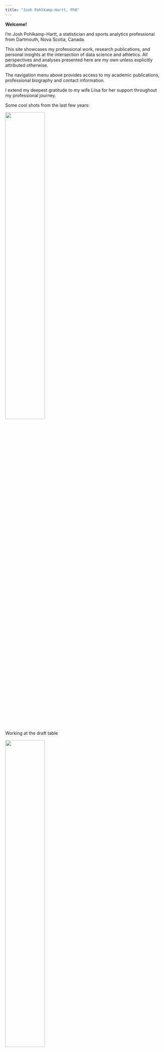 ```yaml
---
title: "Josh Pohlkamp-Hartt, PhD"
---
```


**Welcome!**

I'm Josh Pohlkamp-Hartt, a statistician and sports analytics professional from Dartmouth, Nova Scotia, Canada.

This site showcases my professional work, research publications, and personal insights at the intersection of data science and athletics. All perspectives and analyses presented here are my own unless explicitly attributed otherwise.

The navigation menu above provides access to my academic publications, professional biography and contact information.

I extend my deepest gratitude to my wife Liisa for her support throughout my professional journey.

Some cool shots from the last few years:

<img src="files/GettyImages-1504302222.jpg" style="width:50%">

Working at the draft table

<img src="files/josh campbell gala 1.jpg" style="width:50%">

Walking the red carpet of the Bruins Centenial Gala

<img src="files/IMG_7849.jpg" style="width:50%">

Talking to students at the Nashua Sports Management Summit

<img src="files/FenwaySkatewithCampbellDanielle.JPEG" style="width:50%">

Skating at the Winter Classic

<img src="files/IMG_5357.JPG" style="width:50%">

Running the Chicago Marathon with Liisa
